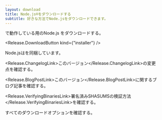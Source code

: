 ```yaml
---
layout: download
title: Node.js®をダウンロードする
subtitle: 好きな方法でNode.jsをダウンロードできます。
---
```


<section>
  <Release.BitnessDropdown />で動作している<Release.OperatingSystemDropdown exclude={["LINUX", "AIX"]} />用のNode.js <Release.VersionDropdown />をダウンロードする。

  <Release.DownloadButton kind={"installer"} />
</section>

<section>
  Node.jsは<Release.NpmLink />を同梱しています。

  <Release.ChangelogLink>このバージョン</Release.ChangelogLink>の変更点を確認する。

  <Release.BlogPostLink>このバージョン</Release.BlogPostLink>に関するブログ記事を確認する。

  <Release.VerifyingBinariesLink>署名済みSHASUMSの検証方法</Release.VerifyingBinariesLink>を確認する。

  すべての<LinkWithArrow href="https://nodejs.org/dist/">ダウンロードオプション</LinkWithArrow>を確認する。
</section>
